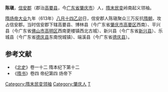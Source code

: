 '''陈瑱'''，[[信安郡|信安郡]]（郡治[[高要县|高要县]]，今[[广东省|广东省]][[肇庆市|肇庆市]]）人，[[隋末民变|隋末民变]]岭南起义领袖。

[[隋炀帝|隋炀帝]][[大业|大业]]九年（613年）[[八月十四|八月十四]][[乙卯|乙卯]]日，信安郡人陈瑱聚众三万反抗[[隋朝|隋朝]]，攻占信安郡。当时信安郡下辖高要县、博林县（今广东省[[肇庆市|肇庆市]][[高要区|高要区]]西南）、平兴县（今广东省[[佛山市|佛山市]][[高明区|高明区]]西南更楼镇西北古城）、新兴县（今广东省[[新兴县|新兴县]]）、乐城县（今广东省[[德庆县|德庆县]]东南悦城镇）、端溪县（今广东省[[德庆县|德庆县]]）。

==参考文献==
*《[[北史|北史]]》卷一十二 隋本纪下第十二
*《[[隋书|隋书]]》卷四 帝纪第四 炀帝下
{{DEFAULTSORT:C}}
[[Category:隋末民变领袖|Category:隋末民变领袖]]
[[Category:肇庆人|Category:肇庆人]]
[[Category:陈姓|T]]